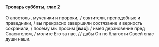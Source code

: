#### Тропарь субботы, глас 2

О апостолы, мученики и пророки, / святители, преподобные и праведники, / вы прекрасно завершили состязание и верность сохранили, / посему мы просим **[**вас**]**: / имея дерзновение пред Спасителем, / молите Его за нас, // дабы Он по благости Своей спас души наши.
